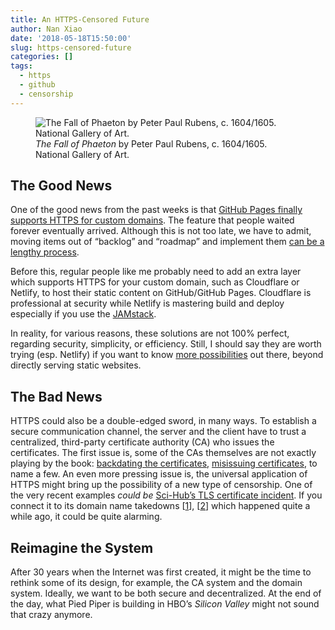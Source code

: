 ```yaml
---
title: An HTTPS-Censored Future
author: Nan Xiao
date: '2018-05-18T15:50:00'
slug: https-censored-future
categories: []
tags:
  - https
  - github
  - censorship
---
```


![_The Fall of Phaeton_ by Peter Paul Rubens, c. 1604/1605. National Gallery of Art.](/image/the-fall-of-phaeton-peter-rubens.jpg)

## The Good News

One of the good news from the past weeks is that [GitHub Pages finally supports HTTPS for custom domains](https://blog.github.com/2018-05-01-github-pages-custom-domains-https/). The feature that people waited forever eventually arrived. Although this is not too late, we have to admit, moving items out of "backlog" and "roadmap" and implement them [can be a lengthy process](https://github.com/isaacs/github/issues/156).

Before this, regular people like me probably need to add an extra layer which supports HTTPS for your custom domain, such as Cloudflare or Netlify, to host their static content on GitHub/GitHub Pages. Cloudflare is professional at security while Netlify is mastering build and deploy especially if you use the [JAMstack](https://jamstack.org/).

In reality, for various reasons, these solutions are not 100% perfect, regarding security, simplicity, or efficiency. Still, I should say they are worth trying (esp. Netlify) if you want to know [more possibilities](https://yihui.name/en/2017/06/netlify-instead-of-github-pages/) out there, beyond directly serving static websites.

## The Bad News

HTTPS could also be a double-edged sword, in many ways. To establish a secure communication channel, the server and the client have to trust a centralized, third-party certificate authority (CA) who issues the certificates. The first issue is, some of the CAs themselves are not exactly playing by the book: [backdating the certificates](https://blog.mozilla.org/security/2016/10/24/distrusting-new-wosign-and-startcom-certificates/), [misissuing certificates](https://security.googleblog.com/2017/09/chromes-plan-to-distrust-symantec.html), to name a few. An even more pressing issue is, the universal application of HTTPS might bring up the possibility of a new type of censorship. One of the very recent examples _could be_ [Sci-Hub's TLS certificate incident](https://news.ycombinator.com/item?id=16951831). If you connect it to its domain name takedowns [[1](https://news.ycombinator.com/item?id=16823067)], [[2](https://news.ycombinator.com/item?id=11635647)] which happened quite a while ago, it could be quite alarming.

## Reimagine the System

After 30 years when the Internet was first created, it might be the time to rethink some of its design, for example, the CA system and the domain system. Ideally, we want to be both secure and decentralized. At the end of the day, what Pied Piper is building in HBO's _Silicon Valley_ might not sound that crazy anymore.
